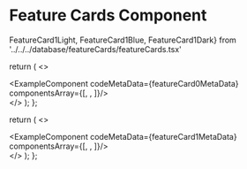 # Feature Cards Component

FeatureCard1Light, FeatureCard1Blue, FeatureCard1Dark} from '../../../database/featureCards/featureCards.tsx'



  return (
    <>
    <div className='mb-20'>
        <ExampleComponent codeMetaData={featureCard0MetaData} componentsArray={[<FeatureCard0Light />, <FeatureCard0Blue/>, <FeatureCard0Dark/>]}/>
    </div>
    </>
  );
};

<FeatureCard0/>


  return (
    <>
    <div className='mb-20'>
        <ExampleComponent codeMetaData={featureCard1MetaData} componentsArray={[<FeatureCard1Light />, <FeatureCard1Blue/>, <FeatureCard1Dark/>]}/>
    </div>
    </>
  );
};

<FeatureCard1/>